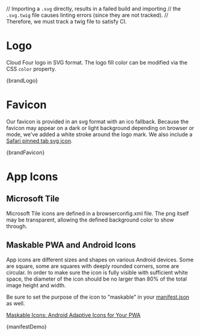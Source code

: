 // Importing a `.svg` directly, results in a failed build and importing
// the `.svg.twig` file causes linting errors (since they are not tracked).
// Therefore, we must track a twig file to satisfy CI.

<Meta title="Design/Brand" />

# Logo

Cloud Four logo in SVG format. The logo fill color can be modified via the CSS
`color` property.

<Preview>
  <Story name="Logo">{brandLogo}</Story>
</Preview>

# Favicon

Our favicon is provided in an svg format with an ico fallback. Because the
favicon may appear on a dark or light background depending on browser or mode,
we've added a white stroke around the logo mark. We also include a [Safari pinned
tab svg icon](https://developer.apple.com/library/archive/documentation/AppleApplications/Reference/SafariWebContent/pinnedTabs/pinnedTabs.html).

<Preview>
  <Story name="Favicon" height="175px">
    {brandFavicon}
  </Story>
</Preview>

# App Icons

## Microsoft Tile

Microsoft Tile icons are defined in a browserconfig.xml file. The png itself
may be transparent, allowing the defined background color to show through.

<Source code={msTileConfig} />

## Maskable PWA and Android Icons

App icons are different sizes and shapes on various Android devices. Some are
square, some are squares with deeply rounded corners, some are circular.
In order to make sure the icon is fully visible with sufficient white space, the
diameter of the icon should be no larger than 80% of the total image height and
width.

Be sure to set the purpose of the icon to "maskable" in your [manifest.json](https://developer.mozilla.org/en-US/docs/Mozilla/Add-ons/WebExtensions/manifest.json) as
well.

[Maskable Icons: Android Adaptive Icons for Your PWA](https://css-tricks.com/maskable-icons-android-adaptive-icons-for-your-pwa/)

<Preview>
  <Story name="App Icons">{manifestDemo}</Story>
</Preview>
